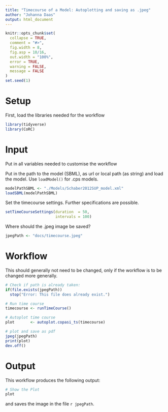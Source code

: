 ```yaml
---
title: "Timecourse of a Model: Autoplotting and saving as .jpeg"
author: "Johanna Daas"
output: html_document
---
```


```r
knitr::opts_chunk$set(
  collapse = TRUE,
  comment = "#>",
  fig.width = 8,
  fig.asp = 10/16,
  out.width = "100%",
  error = TRUE,
  warning = FALSE,
  message = FALSE
)
set.seed(1)
```

# Setup
First, load the libraries needed for the workflow
```r
library(tidyverse)
library(CoRC)
```

# Input
Put in all variables needed to customise the workflow

Put in the path to the model (SBML), as url or local path (as string) and load the model. Use `loadModel()` for .cps models.
```r
modelPathSBML <- "./Models/Schaber2012SUP_model.xml"
loadSBML(modelPathSBML)
```

Set the timecourse settings. Further specifications are possible.
```r
setTimeCourseSettings(duration  = 50,
                      intervals = 100)
```

Where should the .jpeg image be saved?
```r
jpegPath <- "docs/timecourse.jpeg"
```


# Workflow
This should generally not need to be changed, only if the workflow is to be changed more generally.
```r
# Check if path is already taken:
if(file.exists(jpegPath)) 
  stop("Error: This file does already exist.")

# Run time course
timecourse <- runTimeCourse()

# Autoplot time course
plot       <- autoplot.copasi_ts(timecourse)

# plot and save as pdf
jpeg(jpegPath)
print(plot)
dev.off()

```

# Output
This workflow produces the following output:
```r
# Show the Plot
plot
```

and saves the image in the file `r jpegPath`.